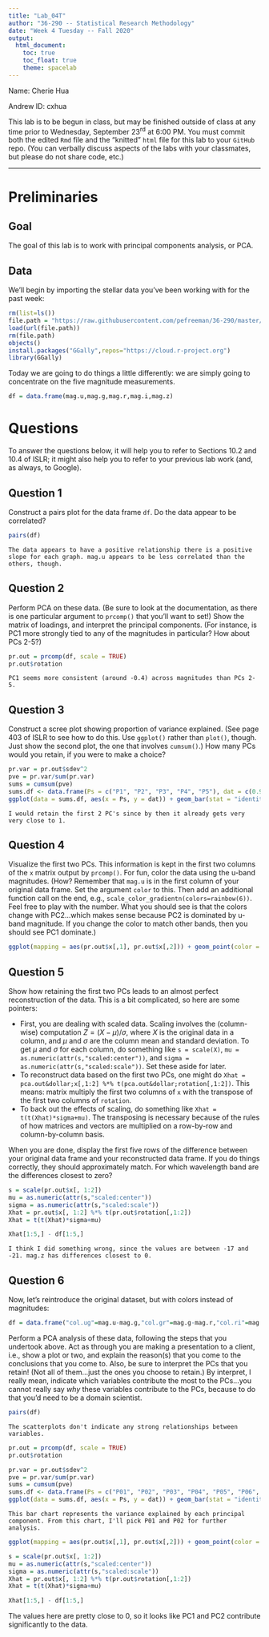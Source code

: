 ```yaml
---
title: "Lab_04T"
author: "36-290 -- Statistical Research Methodology"
date: "Week 4 Tuesday -- Fall 2020"
output: 
  html_document:
    toc: true
    toc_float: true
    theme: spacelab
---
```


Name: Cherie Hua

Andrew ID: cxhua

This lab is to be begun in class, but may be finished outside of class at any time prior to Wednesday, September 23<sup>rd</sup> at 6:00 PM. You must commit both the edited `Rmd` file and the "knitted" `html` file for this lab to your `GitHub` repo. (You can verbally discuss aspects of the labs with your classmates, but please do not share code, etc.)

---

# Preliminaries

## Goal

The goal of this lab is to work with principal components analysis, or PCA.

## Data

We'll begin by importing the stellar data you've been working with for the past week:
```r
rm(list=ls())
file.path = "https://raw.githubusercontent.com/pefreeman/36-290/master/EXAMPLE_DATASETS/DRACO/draco_photometry.Rdata"
load(url(file.path))
rm(file.path)
objects()
install.packages("GGally",repos="https://cloud.r-project.org")
library(GGally)
```

Today we are going to do things a little differently: we are simply going to concentrate on the five magnitude measurements.
```r
df = data.frame(mag.u,mag.g,mag.r,mag.i,mag.z)
```

# Questions

To answer the questions below, it will help you to refer to Sections 10.2 and 10.4 of ISLR; it might also help you to refer to your previous lab work (and, as always, to Google). 

## Question 1

Construct a pairs plot for the data frame `df`. Do the data appear to be correlated?
```r
pairs(df)
```
```
The data appears to have a positive relationship there is a positive slope for each graph. mag.u appears to be less correlated than the others, though.
```

## Question 2

Perform PCA on these data. (Be sure to look at the documentation, as there is one particular argument to `prcomp()` that you'll want to set!) Show the matrix of loadings, and interpret the principal components. (For instance, is PC1 more strongly tied to any of the magnitudes in particular? How about PCs 2-5?)
```r
pr.out = prcomp(df, scale = TRUE)
pr.out$rotation
```
```
PC1 seems more consistent (around -0.4) across magnitudes than PCs 2-5. 
```

## Question 3

Construct a scree plot showing proportion of variance explained. (See page 403 of ISLR to see how to do this. Use `ggplot()` rather than `plot()`, though. Just show the second plot, the one that involves `cumsum()`.) How many PCs would you retain, if you were to make a choice?
```r
pr.var = pr.out$sdev^2
pve = pr.var/sum(pr.var)
sums = cumsum(pve)
sums.df <- data.frame(Ps = c("P1", "P2", "P3", "P4", "P5"), dat = c(0.9395261, 0.9959335, 0.9985063, 0.9995350, 1.0000000))
ggplot(data = sums.df, aes(x = Ps, y = dat)) + geom_bar(stat = "identity")
```
```
I would retain the first 2 PC's since by then it already gets very very close to 1.
```

## Question 4

Visualize the first two PCs. This information is kept in the first two columns of the `x` matrix output by `prcomp()`. For fun, color the data using the u-band magnitudes. (How? Remember that `mag.u` is in the first column of your original data frame. Set the argument `color` to this. Then add an additional function call on the end, e.g., `scale_color_gradientn(colors=rainbow(6))`. Feel free to play with the number. What you should see is that the colors change with PC2...which makes sense because PC2 is dominated by u-band magnitude. If you change the color to match other bands, then you should see PC1 dominate.)
```r
ggplot(mapping = aes(pr.out$x[,1], pr.out$x[,2])) + geom_point(color = mag.u) + scale_color_gradientn(colors=rainbow(6))
```

## Question 5

Show how retaining the first two PCs leads to an almost perfect reconstruction of the data. This is a bit complicated, so here are some pointers:

- First, you are dealing with scaled data. Scaling involves the (column-wise) computation $Z = (X-\mu)/\sigma$, where $X$ is the original data in a column, and $\mu$ and $\sigma$ are the column mean and standard deviation. To get $\mu$ and $\sigma$ for each column, do something like `s = scale(X)`, `mu = as.numeric(attr(s,"scaled:center"))`, and `sigma = as.numeric(attr(s,"scaled:scale"))`. Set these aside for later.
- To reconstruct data based on the first two PCs, one might do `Xhat = pca.out&dollar;x[,1:2] %*% t(pca.out&dollar;rotation[,1:2])`. This means: matrix multiply the first two columns of `x` with the transpose of the first two columns of `rotation`.
- To back out the effects of scaling, do something like `Xhat = t(t(Xhat)*sigma+mu)`. The transposing is necessary because of the rules of how matrices and vectors are multiplied on a row-by-row and column-by-column basis.

When you are done, display the first five rows of the difference between your original data frame and your reconstructed data frame. If you do things correctly, they should approximately match. For which wavelength band are the differences closest to zero?
```r
s = scale(pr.out$x[, 1:2])
mu = as.numeric(attr(s,"scaled:center"))
sigma = as.numeric(attr(s,"scaled:scale"))
Xhat = pr.out$x[, 1:2] %*% t(pr.out$rotation[,1:2])
Xhat = t(t(Xhat)*sigma+mu)

Xhat[1:5,] - df[1:5,]
```

```
I think I did something wrong, since the values are between -17 and -21. mag.z has differences closest to 0.
```

## Question 6

Now, let's reintroduce the original dataset, but with colors instead of magnitudes:
```r
df = data.frame("col.ug"=mag.u-mag.g,"col.gr"=mag.g-mag.r,"col.ri"=mag.r-mag.i,"col.iz"=mag.i-mag.z,ra,dec,log.g,metallicity,signal.noise,temperature,velocity.los)
```
Perform a PCA analysis of these data, following the steps that you undertook above. Act as through you are making a presentation to a client, i.e., show a plot or two, and explain the reason(s) that you come to the conclusions that you come to. Also, be sure to interpret the PCs that you retain! (Not all of them...just the ones you choose to retain.) By interpret, I really mean, indicate which variables contribute the most to the PCs...you cannot really say *why* these variables contribute to the PCs, because to do that you'd need to be a domain scientist.
```r
pairs(df)
```
```
The scatterplots don't indicate any strong relationships between variables.
```

```r
pr.out = prcomp(df, scale = TRUE)
pr.out$rotation
```

```r
pr.var = pr.out$sdev^2
pve = pr.var/sum(pr.var)
sums = cumsum(pve)
sums.df <- data.frame(Ps = c("P01", "P02", "P03", "P04", "P05", "P06", "P07", "P08", "P09", "P10", "P11"), dat = c(0.3373382, 0.5522652, 0.6783142, 0.7530592, 0.8166150, 0.8678349, 0.9122601, 0.9456465, 0.9677310, 0.9863400, 1.0000000))
ggplot(data = sums.df, aes(x = Ps, y = dat)) + geom_bar(stat = "identity")
```

```
This bar chart represents the variance explained by each principal component. From this chart, I'll pick P01 and P02 for further analysis.
```
```r
ggplot(mapping = aes(pr.out$x[,1], pr.out$x[,2])) + geom_point(color = mag.u) + scale_color_gradientn(colors=rainbow(6))
```

```r
s = scale(pr.out$x[, 1:2])
mu = as.numeric(attr(s,"scaled:center"))
sigma = as.numeric(attr(s,"scaled:scale"))
Xhat = pr.out$x[, 1:2] %*% t(pr.out$rotation[,1:2])
Xhat = t(t(Xhat)*sigma+mu)

Xhat[1:5,] - df[1:5,]
```

The values here are pretty close to 0, so it looks like PC1 and PC2 contribute significantly to the data.

